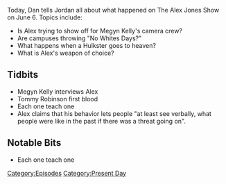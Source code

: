 {{DEFAULTSORT:
    #_EPISODE_0051:June 6, 2017
}}{{Episode
    | title           = June 6, 2017
    | caption         = Listen to this episode on [https://knowledgefight.libsyn.com/knowledge-fight-june-6-2017 Libsyn] [https://open.spotify.com/episode/4nS609eKhCcWVIBuROclMd Spotify], Read the [[Transcript/51: June 6, 2017|Unofficial Transcript]]
    | episodeNumber   = 51
    | length          = 01:53:37
    | airDate         = June 9, 2017
    | coverageDate    = June 6, 2017
    | episodeType     = [[:Category:Present Day|Present Day]]
    | appearance      = [[Megyn Kelly]], [[Tommy Robinson]]
    | oocDrop         = I've never been sued because I watch what I say
    | previousEpisode = [[50: Bohemian Grove...Ya Busted]]
    | nextEpisode     = [[52: July 14-21, 2015]]
}}

{{Stub}}

Today, Dan tells Jordan all about what happened on The Alex Jones Show on June 6. Topics include:

*Is Alex trying to show off for Megyn Kelly's camera crew?
*Are campuses throwing "No Whites Days?"
*What happens when a Hulkster goes to heaven?
*What is Alex's weapon of choice?

==Tidbits==

*Megyn Kelly interviews Alex
*Tommy Robinson first blood
*Each one teach one
*Alex claims that his behavior lets people "at least see verbally, what people were like in the past if there was a threat going on".

==Notable Bits==

*Each one teach one

[[Category:Episodes]]
[[Category:Present Day]]

